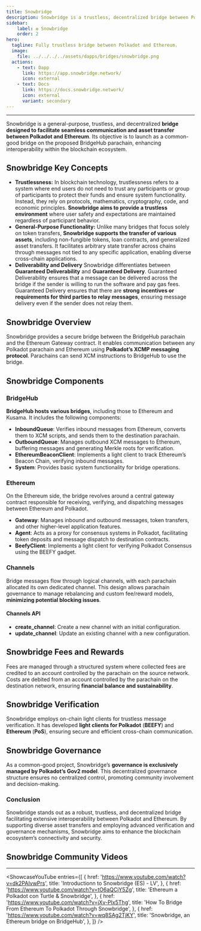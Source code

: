 ```yaml
---
title: Snowbridge
description: Snowbridge is a trustless, decentralized bridge between Polkadot and Ethereum, enabling seamless cross-chain communication and diverse asset transfers with secure governance.
sidebar:
    label: ✪ Snowbridge
    order: 2
hero:
  tagline: Fully trustless bridge between Polkadot and Ethereum.
  image: 
    file: ../../../../assets/dapps/bridges/snowbridge.png
  actions:
    - text: Dapp
      link: https://app.snowbridge.network/
      icon: external
    - text: Docs
      link: https://docs.snowbridge.network/
      icon: external
      variant: secondary
---
```

---


Snowbridge is a general-purpose, trustless, and decentralized **bridge designed to facilitate seamless communication and asset transfer between Polkadot and Ethereum**. Its objective is to launch as a common-good bridge on the proposed BridgeHub parachain, enhancing interoperability within the blockchain ecosystem.

## Snowbridge Key Concepts
- **Trustlessness:** In blockchain technology, trustlessness refers to a system where end users do not need to trust any participants or group of participants to protect their funds and ensure system functionality. Instead, they rely on protocols, mathematics, cryptography, code, and economic principles. **Snowbridge aims to provide a trustless environment** where user safety and expectations are maintained regardless of participant behavior.
- **General-Purpose Functionality:** Unlike many bridges that focus solely on token transfers, **Snowbridge supports the transfer of various assets**, including non-fungible tokens, loan contracts, and generalized asset transfers. It facilitates arbitrary state transfer across chains through messages not tied to any specific application, enabling diverse cross-chain applications.
- **Deliverability and Delivery**
Snowbridge differentiates between **Guaranteed Deliverability** and **Guaranteed Delivery**. Guaranteed Deliverability ensures that a message can be delivered across the bridge if the sender is willing to run the software and pay gas fees. Guaranteed Delivery ensures that there are **strong incentives or requirements for third parties to relay messages**, ensuring message delivery even if the sender does not relay them.
## Snowbridge Overview
Snowbridge provides a secure bridge between the BridgeHub parachain and the Ethereum Gateway contract. It enables communication between any Polkadot parachain and Ethereum using **Polkadot’s XCMP messaging protocol**. Parachains can send XCM instructions to BridgeHub to use the bridge.

## Snowbridge Components
### BridgeHub
**BridgeHub hosts various bridges**, including those to Ethereum and Kusama. It includes the following components:
- **InboundQueue**: Verifies inbound messages from Ethereum, converts them to XCM scripts, and sends them to the destination parachain.
- **OutboundQueue**: Manages outbound XCM messages to Ethereum, buffering messages and generating Merkle roots for verification.
- **EthereumBeaconClient**: Implements a light client to track Ethereum’s Beacon Chain, verifying inbound messages.
- **System**: Provides basic system functionality for bridge operations.

### Ethereum
On the Ethereum side, the bridge revolves around a central gateway contract responsible for receiving, verifying, and dispatching messages between Ethereum and Polkadot.
- **Gateway**: Manages inbound and outbound messages, token transfers, and other higher-level application features.
- **Agent**: Acts as a proxy for consensus systems in Polkadot, facilitating token deposits and message dispatch to destination contracts.
- **BeefyClient**: Implements a light client for verifying Polkadot Consensus using the BEEFY gadget.

### Channels
Bridge messages flow through logical channels, with each parachain allocated its own dedicated channel. This design allows parachain governance to manage rebalancing and custom fee/reward models, **minimizing potential blocking issues**.

#### Channels API
- **create\_channel**: Create a new channel with an initial configuration.
- **update\_channel**: Update an existing channel with a new configuration.

## Snowbridge Fees and Rewards
Fees are managed through a structured system where collected fees are credited to an account controlled by the parachain on the source network. Costs are debited from an account controlled by the parachain on the destination network, ensuring **financial balance and sustainability**.

## Snowbridge Verification
Snowbridge employs on-chain light clients for trustless message verification. It has developed **light clients for Polkadot** (**BEEFY**) and **Ethereum** (**PoS**), ensuring secure and efficient cross-chain communication.

## Snowbridge Governance
As a common-good project, Snowbridge’s **governance is exclusively managed by Polkadot’s Gov2 model**. This decentralized governance structure ensures no centralized control, promoting community involvement and decision-making.

### Conclusion
Snowbridge stands out as a robust, trustless, and decentralized bridge facilitating extensive interoperability between Polkadot and Ethereum. By supporting diverse asset transfers and employing advanced verification and governance mechanisms, Snowbridge aims to enhance the blockchain ecosystem’s connectivity and security.

## Snowbridge Community Videos
------------
<ShowcaseYouTube
  entries={[
    {
      href: 'https://www.youtube.com/watch?v=dk2PAIvwPrs',
      title: 'Introductionn to Snowbridge (ES) - LV',
    },
        {
        href: 'https://www.youtube.com/watch?v=tO6aQCjY5Zg',
      title: 'Ethereum a Polkadot con Turtle & Snowbridge',
    },
        {
      href: 'https://www.youtube.com/watch?v=jXv-PIx5Thg',
      title: 'How To Bridge From Ethereum To Polkadot Through Snowbridge',
    },
        {
        href: 'https://www.youtube.com/watch?v=wq8SAg2TjKY',
      title: 'Snowbridge, an Ethereum bridge on BridgeHub',
    },
  ]} />